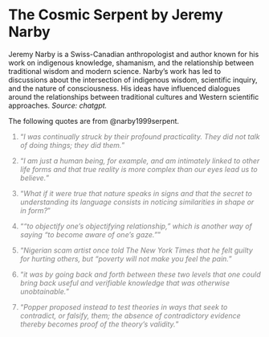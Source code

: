 # The Cosmic Serpent by Jeremy Narby {#sec-SerpentBook}

Jeremy Narby is a Swiss-Canadian anthropologist and author known for his work on indigenous knowledge, shamanism, and the relationship between traditional wisdom and modern science. Narby's work has led to discussions about the intersection of indigenous wisdom, scientific inquiry, and the nature of consciousness. His ideas have influenced dialogues around the relationships between traditional cultures and Western scientific approaches. *Source: chatgpt.*

The following quotes are from @narby1999serpent.

::: {style="color: gray"}
1.  "*I was continually struck by their profound practicality. They did not talk of doing things; they did them.*"
:::

::: {style="color: gray"}
2.  "*I am just a human being, for example, and am intimately linked to other life forms and that true reality is more complex than our eyes lead us to believe.*"
:::

::: {style="color: gray"}
3.  "*What if it were true that nature speaks in signs and that the secret to understanding its language consists in noticing similarities in shape or in form?*"
:::

::: {style="color: gray"}
4.  "*“to objectify one’s objectifying relationship,” which is another way of saying “to become aware of one’s gaze.”*"
:::

::: {style="color: gray"}
5.  "*Nigerian scam artist once told The New York Times that he felt guilty for hurting others, but “poverty will not make you feel the pain.*"
:::

::: {style="color: gray"}
6.  "*it was by going back and forth between these two levels that one could bring back useful and verifiable knowledge that was otherwise unobtainable.*"
:::

::: {style="color: gray"}
7.  "*Popper proposed instead to test theories in ways that seek to contradict, or falsify, them; the absence of contradictory evidence thereby becomes proof of the theory’s validity.*"
:::
